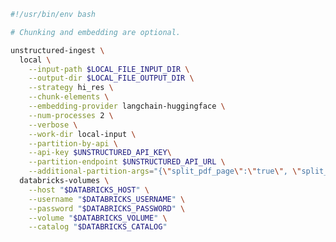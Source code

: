 ```bash CLI
#!/usr/bin/env bash

# Chunking and embedding are optional.

unstructured-ingest \
  local \
    --input-path $LOCAL_FILE_INPUT_DIR \
    --output-dir $LOCAL_FILE_OUTPUT_DIR \
    --strategy hi_res \
    --chunk-elements \
    --embedding-provider langchain-huggingface \
    --num-processes 2 \
    --verbose \
    --work-dir local-input \
    --partition-by-api \
    --api-key $UNSTRUCTURED_API_KEY\
    --partition-endpoint $UNSTRUCTURED_API_URL \
    --additional-partition-args="{\"split_pdf_page\":\"true\", \"split_pdf_allow_failed\":\"true\", \"split_pdf_concurrency_level\": 15}" \
  databricks-volumes \
    --host "$DATABRICKS_HOST" \
    --username "$DATABRICKS_USERNAME" \
    --password "$DATABRICKS_PASSWORD" \
    --volume "$DATABRICKS_VOLUME" \
    --catalog "$DATABRICKS_CATALOG"
```
